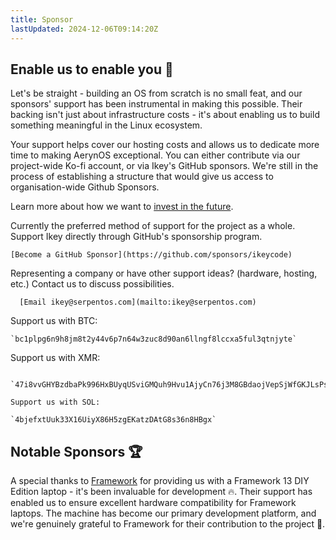 ```yaml
---
title: Sponsor
lastUpdated: 2024-12-06T09:14:20Z
---
```


## Enable us to enable you 🚀

Let's be straight - building an OS from scratch is no small feat, and our sponsors' support has been instrumental in making this possible. Their backing isn't just about infrastructure costs - it's about enabling us to build something meaningful in the Linux ecosystem.

Your support helps cover our hosting costs and allows us to dedicate more time to making AerynOS exceptional. You can either contribute via our project-wide Ko-fi account, or via Ikey's GitHub sponsors. We're still in the process of establishing a structure that
would give us access to organisation-wide Github Sponsors.

Learn more about how we want to [invest in the future](/blog/2024/12/31/investing-in-the-future/).



<CardGrid stagger>
  <Card title="Ko-fi" icon="simple-icons:kofi">
    Currently the preferred method of support for the project as a whole.
    <Kofi/>
  </Card>

  <Card title="GitHub Sponsors" icon="tabler:brand-github-filled">
    Support Ikey directly through GitHub's sponsorship program.

    [Become a GitHub Sponsor](https://github.com/sponsors/ikeycode)
  </Card>

  <Card title="Large-Scale Sponsorship" icon="tabler:currency-dollar">
      Representing a company or have other support ideas? (hardware, hosting, etc.)
      Contact us to discuss possibilities.

      [Email ikey@serpentos.com](mailto:ikey@serpentos.com)
  </Card>

  <Card title="Bitcoin" icon="tabler:coin-bitcoin-filled">
    Support us with BTC:

    `bc1plpg6n9h8jm8t2y44v6p7n64w3zuc8d90an6llngf8lccxa5ful3qtnjyte`
  </Card>

  <Card title="Monero" icon="tabler:coin-monero-filled">
      Support us with XMR:

      `47i8vvGHYBzdbaPk996HxBUyqUSviGMQuh9Hvu1AjyCn76j3M8GBdaojVepSjWfGKJLsPsnoMFm2Kgr9w1GWVGTy3q5PJNR`
  </Card>

  <Card title="Solana" icon="tabler:currency-solana">

    Support us with SOL:

    `4bjefxtUuk33X16UiyX86H5zgEKatzDAtG8s36n8HBgx`
  </Card>

</CardGrid>

## Notable Sponsors 🏆

A special thanks to [Framework](https://frame.work) for providing us with a Framework 13 DIY Edition laptop - it's been invaluable for development 🔥. Their support has enabled us to ensure excellent hardware compatibility for Framework laptops. The machine has become our primary development platform, and we're genuinely grateful to Framework for their contribution to the project 💪.

